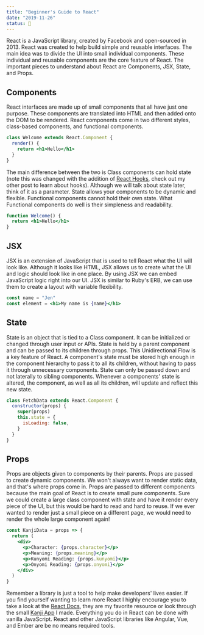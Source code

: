 ```yaml
---
title: "Beginner's Guide to React"
date: "2019-11-26"
status: 🌻
---
```


React is a JavaScript library, created by Facebook and open-sourced in 2013. React was created to help build simple and reusable interfaces. The main idea was to divide the UI into small individual components. These individual and reusable components are the core feature of React. The important pieces to understand about React are Components, JSX, State, and Props.

## Components

React interfaces are made up of small components that all have just one purpose. These components are translated into HTML and then added onto the DOM to be rendered. React components come in two different styles, class-based components, and functional components.

```jsx
class Welcome extends React.Component {
  render() {
    return <h1>Hello</h1>
  }
}
```

The main difference between the two is Class components can hold state (note this was changed with the addition of [React Hooks](https://dev.to/talia/react-hooks-1nme), check out my other post to learn about hooks). Although we will talk about state later, think of it as a parameter. State allows your components to be dynamic and flexible. Functional components cannot hold their own state. What Functional components do well is their simpleness and readability.

```jsx
function Welcome() {
  return <h1>Hello</h1>
}
```

## JSX

JSX is an extension of JavaScript that is used to tell React what the UI will look like. Although it looks like HTML, JSX allows us to create what the UI and logic should look like in one place. By using JSX we can embed JavaScript logic right into our UI. JSX is similar to Ruby's ERB, we can use them to create a layout with variable flexibility.

```jsx
const name = "Jen"
const element = <h1>My name is {name}</h1>
```

## State

State is an object that is tied to a Class component. It can be initialized or changed through user input or APIs. State is held by a parent component and can be passed to its children through props. This Unidirectional Flow is a key feature of React. A component's state must be stored high enough in the component hierarchy to pass it to all its children, without having to pass it through unnecessary components. State can only be passed down and not laterally to sibling components. Whenever a components' state is altered, the component, as well as all its children, will update and reflect this new state.

```jsx
class FetchData extends React.Component {
  constructor(props) {
    super(props)
    this.state = {
      isLoading: false,
    }
  }
}
```

## Props

Props are objects given to components by their parents. Props are passed to create dynamic components. We won't always want to render static data, and that's where props come in. Props are passed to different components because the main goal of React is to create small pure components. Sure we could create a large class component with state and have it render every piece of the UI, but this would be hard to read and hard to reuse. If we ever wanted to render just a small piece on a different page, we would need to render the whole large component again!

```jsx
const KanjiData = props => {
  return (
    <div>
      <p>Character: {props.character}</p>
      <p>Meaning: {props.meaning}</p>
      <p>Kunyomi Reading: {props.kunyomi}</p>
      <p>Onyomi Reading: {props.onyomi}</p>
    </div>
  )
}
```

Remember a library is just a tool to help make developers' lives easier. If you find yourself wanting to learn more React I highly encourage you to take a look at the [React Docs](https://reactjs.org/docs/getting-started.html), they are my favorite resource or look through the small [Kanji App](https://github.com/Taljjaa/Random-Kanji-App) I made. Everything you do in React can be done with vanilla JavaScript. React and other JavaScript libraries like Angular, Vue, and Ember are be no means required tools.
